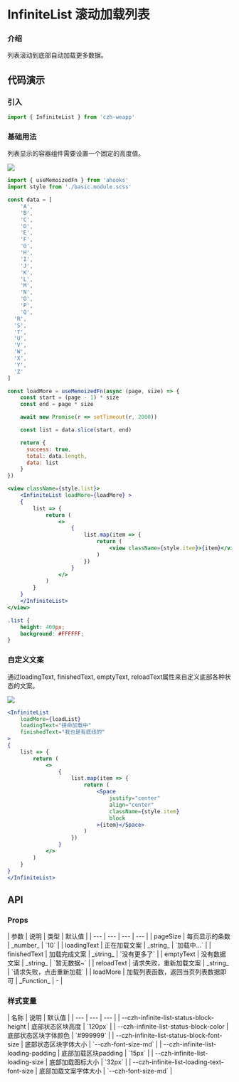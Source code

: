 
# InfiniteList 滚动加载列表

### 介绍

列表滚动到底部自动加载更多数据。

## 代码演示

### 引入

```jsx
import { InfiniteList } from 'czh-weapp'
```

### 基础用法

列表显示的容器组件需要设置一个固定的高度值。

<Image src="/imgs/infinite-list/basic.jpg" />

```jsx
import { useMemoizedFn } from 'ahooks'
import style from './basic.module.scss'

const data = [
	'A',
	'B',
	'C',
	'D',
	'E',
	'F',
	'G',
	'H',
	'I',
	'J',
	'K',
	'L',
	'M',
	'N',
	'O',
	'P',
	'Q',
  'R',
  'S',
  'T',
  'U',
  'V',
  'W',
  'X',
  'Y',
  'Z'
]

const loadMore = useMemoizedFn(async (page, size) => {
	const start = (page - 1) * size
    const end = page * size

    await new Promise(r => setTimeout(r, 2000))

    const list = data.slice(start, end)

    return {
      success: true,
      total: data.length,
      data: list
    }
})

<view className={style.list}>
	<InfiniteList loadMore={loadMore} >
	{
		list => {
			return (
				<>
					{
						list.map(item => {
							return (
								<view className={style.item}>{item}</view>
							)
						})
					}	
				</>
			)
		}
	}
	</InfiniteList>	
</view>
```

```scss title="basic.module.scss"
.list {
	height: 400px;
	background: #FFFFFF;
}
```

### 自定义文案

通过loadingText, finishedText, emptyText, reloadText属性来自定义底部各种状态的文案。

<Image src="/imgs/infinite-list/custom.jpg" />

```jsx
<InfiniteList 
	loadMore={loadList} 
	loadingText="拼命加载中"
	finishedText="我也是有底线的"
>
{
	list => {
		return (
			<>
				{
					list.map(item => {
						return (
							<Space 
								justify="center"
								align="center"
								className={style.item}
								block
							>{item}</Space>
						)
					})
				}	
			</>
		)
	}
}
</InfiniteList>	
```

## API

### Props

<div class="table-container">
| 参数 | 说明 | 类型 | 默认值 |
| --- | --- | --- | --- |
| pageSize | 每页显示的条数 | _number_ | `10` |
| loadingText | 正在加载文案 | _string_ | `加载中...` |
| finishedText | 加载完成文案 | _string_ | `没有更多了` |
| emptyText | 没有数据文案 | _string_ | `暂无数据~` |
| reloadText | 请求失败，重新加载文案 | _string_ | `请求失败，点击重新加载` |
| loadMore | 加载列表函数，返回当页列表数据即可 | _Function_ | - |
</div>

### 样式变量

<div class="table-container">
| 名称 | 说明 | 默认值 | 
| --- | --- | --- |
| --czh-infinite-list-status-block-height | 底部状态区块高度 | `120px` |
| --czh-infinite-list-status-block-color | 底部状态区块字体颜色 | `#999999` |
| --czh-infinite-list-status-block-font-size | 底部状态区块字体大小 | `--czh-font-size-md` |
| --czh-infinite-list-loading-padding | 底部加载区块padding | `15px` |
| --czh-infinite-list-loading-size | 底部加载图标大小 | `32px` |
| --czh-infinite-list-loading-text-font-size | 底部加载文案字体大小 | `--czh-font-size-md` |
</div>